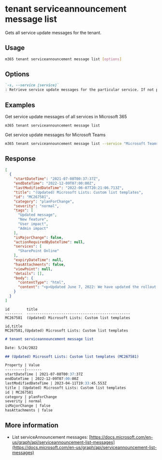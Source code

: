 
# tenant serviceannouncement message list

Gets all service update messages for the tenant.

## Usage

```sh
m365 tenant serviceannouncement message list [options]
```

## Options

```md defintion-list
`-s, --service [service]`
: Retrieve service update messages for the particular service. If not provided, retrieves messages for all services
```

<Global />

## Examples

Get service update messages of all services in Microsoft 365

```sh
m365 tenant serviceannouncement message list
```

Get service update messages for Microsoft Teams

```sh
m365 tenant serviceannouncement message list --service "Microsoft Teams"
```

## Response

<Tabs>
  <TabItem value="JSON">

  ```json
  [
    {
      "startDateTime": "2021-07-08T00:37:37Z",
      "endDateTime": "2022-12-09T07:00:00Z",
      "lastModifiedDateTime": "2022-06-07T20:21:06.713Z",
      "title": "(Updated) Microsoft Lists: Custom list templates",
      "id": "MC267581",
      "category": "planForChange",
      "severity": "normal",
      "tags": [
        "Updated message",
        "New feature",
        "User impact",
        "Admin impact"
      ],
      "isMajorChange": false,
      "actionRequiredByDateTime": null,
      "services": [
        "SharePoint Online"
      ],
      "expiryDateTime": null,
      "hasAttachments": false,
      "viewPoint": null,
      "details": [],
      "body": {
        "contentType": "html",
        "content": "<p>Updated June 7, 2022: We have updated the rollout timeline below. Thank you for your patience.</p><p>This new feature will support the addition of custom list templates from your organization alongside the ready-made templates Microsoft provides to make it easy to get started tracking and managing information.</p> \\\n<p>[Key points]</p> \\\n<ul> \\\n<li>Microsoft 365 <a href=\"https://www.microsoft.com/microsoft-365/roadmap?filters=&amp;searchterms=70753\" target=\"_blank\">Roadmap ID: 70753</a></li> \\\n<li>Timing:<ul><li>Targeted release (entire org): Complete</li><li>Standard release: will roll out in mid-September (previously mid-May) and be complete by early November (previously mid-June)</li></ul></li> \\\n<li>Roll-out: tenant level </li> \\\n<li>Control type: user control / admin control</li> \\\n<li>Action: review, assess and educate</li></ul><p>[How this will affect your organization]</p><p>This feature will give organizations the ability to create their own custom list templates with custom formatting and schema. It will also empower organizations to create repeatable solutions within the same Microsoft Lists infrastructure (including list creation in SharePoint, Teams, and within the Lists app itself).</p><p>End-user impact:</p>\\\n<p>Visual updates to the list creation dialog and the addition of a<i> From your organization</i> tab when creating a new list. This new tab is where your custom list templates appear alongside the ready-made templates from Microsoft.</p>\\\n<p><img src=\"https://img-prod-cms-rt-microsoft-com.akamaized.net/cms/api/am/imageFileData/RE4P81n?ver=c93f\" alt=\"Your custom list templates along with Microsoft ready-made templates\" width=\"550\"><br>\\\nAdmin impact:</p>\\\n<p>Custom list templates can only be uploaded by a SharePoint administrator for Microsoft 365 by using PowerShell cmdlets. For consistency, the process of defining and uploading custom list templates is like the custom site templates experience.</p><p>To define and upload custom list templates, admins will use the following site template PowerShell cmdlets:</p><ul><li>Use the <a href=\"https://docs.microsoft.com/powershell/module/sharepoint-online/get-spositescriptfromlist?view=sharepoint-ps\" target=\"_blank\">Get-SPOSiteScriptFromList</a> cmdlet to extract the site script from any list</li><li>Run <a href=\"https://docs.microsoft.com/powershell/module/sharepoint-online/add-spositescript?view=sharepoint-ps\" target=\"_blank\">Add-SPOSiteScript</a> and <b style=\"\">Add-SPOListDesign</b> to add the custom list template to your organization.</li><li>Scope who sees the template by using <a href=\"https://docs.microsoft.com/powershell/module/sharepoint-online/grant-spositedesignrights?view=sharepoint-ps\" target=\"_blank\">Grant-SPOSiteDesignRights</a>  (Optional).</li></ul><p>The visual updates for this feature will be seen by end-users in the updated user interface (UI) when creating a list.</p><p>The <i>From your organization</i> tab will be empty until your organization defines and publishes custom list templates.</p>\\\n<p><img src=\"https://img-prod-cms-rt-microsoft-com.akamaized.net/cms/api/am/imageFileData/RE4P81t?ver=70be\" alt=\"Your custom list templates along with Microsoft ready-made templates\" width=\"550\"></p><p>[What you need to do to prepare]</p><p>You might want to notify your users about this new capability and update your training and documentation as appropriate.</p>\\\n<p>Learn more:</p><ul><li><a href=\"https://docs.microsoft.com/sharepoint/dev/declarative-customization/site-design-overview\" target=\"_blank\">PowerShell Cmdlets documentation for custom list templates</a></li><li> <a href=\"https://docs.microsoft.com/sharepoint/lists-custom-template\" target=\"_blank\">Creating custom list templates</a></li></ul>"
      }
    }
  ]
  ```

  </TabItem>
  <TabItem value="Text">

  ```text
  id        title
  --------  ------------------------------------------------
  MC267581  (Updated) Microsoft Lists: Custom list templates
  ```

  </TabItem>
  <TabItem value="CSV">

  ```csv
  id,title
  MC267581,(Updated) Microsoft Lists: Custom list templates
  ```

  </TabItem>
  <TabItem value="Markdown">

  ```md
  # tenant serviceannouncement message list

  Date: 5/24/2022

  ## (Updated) Microsoft Lists: Custom list templates (MC267581)

  Property | Value
  ---------|-------
  startDateTime | 2021-07-08T00:37:37Z
  endDateTime | 2022-12-09T07:00:00Z
  lastModifiedDateTime | 2023-04-11T19:33:45.553Z
  title | (Updated) Microsoft Lists: Custom list templates
  id | MC267581
  category | planForChange
  severity | normal
  isMajorChange | false
  hasAttachments | false
  ```

  </TabItem>
</Tabs>

## More information

- List serviceAnnouncement messages: [https://docs.microsoft.com/en-us/graph/api/serviceannouncement-list-messages](https://docs.microsoft.com/en-us/graph/api/serviceannouncement-list-messages)
